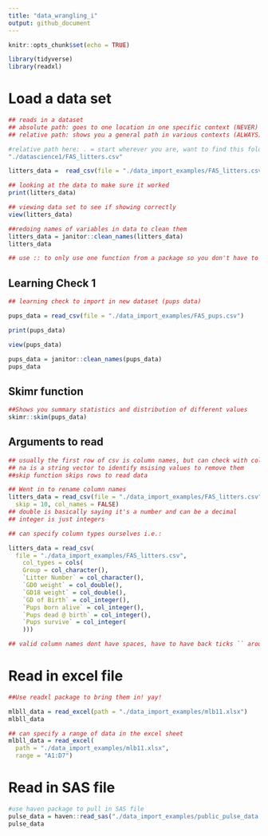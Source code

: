 ```yaml
---
title: "data_wrangling_i"
output: github_document
---
```


```r
knitr::opts_chunk$set(echo = TRUE)

library(tidyverse)
library(readxl)
```

# Load a data set

```r
## reads in a dataset
## absolute path: goes to one location in one specific context (NEVER)
## relative path: shows you a general path in various contexts (ALWAYS)

#relative path here: . = start wherever you are, want to find this folder
"./datascience1/FAS_litters.csv"

litters_data =  read_csv(file = "./data_import_examples/FAS_litters.csv")

## looking at the data to make sure it worked
print(litters_data)

## viewing data set to see if showing correctly
view(litters_data)

##redoing names of variables in data to clean them
litters_data = janitor::clean_names(litters_data)
litters_data

## use :: to only use one function from a package so you don't have to download the whole thing
```

## Learning Check 1
```r
## learning check to import in new dataset (pups data)

pups_data = read_csv(file = "./data_import_examples/FAS_pups.csv")

print(pups_data)

view(pups_data)

pups_data = janitor::clean_names(pups_data)
pups_data
```

## Skimr function
```r
##Shows you summary statistics and distribution of different values
skimr::skim(pups_data)
```

## Arguments to read
```r
## usually the first row of csv is column names, but can check with col_names
## na is a string vector to identify msising values to remove them
##skip function skips rows to read data

## Went in to rename column names
litters_data = read_csv(file = "./data_import_examples/FAS_litters.csv",
  skip = 10, col_names = FALSE)
## double is basically saying it's a number and can be a decimal
## integer is just integers

## can specify column types ourselves i.e.:

litters_data = read_csv(
  file = "./data_import_examples/FAS_litters.csv",
    col_types = cols(
    Group = col_character(),
    `Litter Number` = col_character(),
    `GD0 weight` = col_double(),
    `GD18 weight` = col_double(),
    `GD of Birth` = col_integer(),
    `Pups born alive` = col_integer(),
    `Pups dead @ birth` = col_integer(),
    `Pups survive` = col_integer(
    )))

## valid column names dont have spaces, have to have back ticks `` around if you want spaces

```

# Read in excel file

```r
##Use readxl package to bring them in! yay!

mlbll_data = read_excel(path = "./data_import_examples/mlb11.xlsx")
mlbll_data

## can specify a range of data in the excel sheet
mlbll_data = read_excel(
  path = "./data_import_examples/mlb11.xlsx",
  range = "A1:D7")

```

# Read in SAS file

```r

#use haven package to pull in SAS file
pulse_data = haven::read_sas("./data_import_examples/public_pulse_data.sas7bdat")
pulse_data


```

